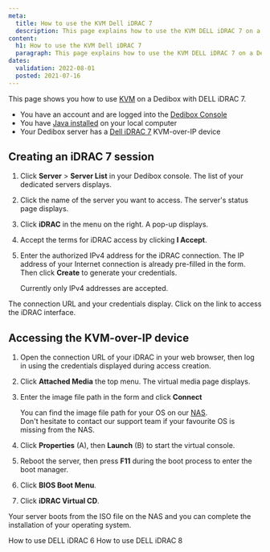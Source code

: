 ```yaml
---
meta:
  title: How to use the KVM Dell iDRAC 7
  description: This page explains how to use the KVM DELL iDRAC 7 on a Dedibox
content:
  h1: How to use the KVM Dell iDRAC 7
  paragraph: This page explains how to use the KVM DELL iDRAC 7 on a Dedibox
dates:
  validation: 2022-08-01
  posted: 2021-07-16
---
```


This page shows you how to use [KVM](/dedibox/kvm-over-ip/concepts/#kvm-over-ip) on a Dedibox with DELL iDRAC 7.

<Message type="requirement">

  - You have an account and are logged into the [Dedibox Console](https://console.online.net) 
  - You have [Java installed](https://www.java.com/en/download/help/download_options.html) on your local computer
  - Your Dedibox server has a [Dell iDRAC 7](https://www.dell.com/support/manuals/en-us/integrated-dell-remote-access-cntrllr-7-v1.50.50/idrac7ug1.50.50-v1/overview) KVM-over-IP device  

</Message>

## Creating an iDRAC 7 session

1. Click **Server** > **Server List** in your Dedibox console. The list of your dedicated servers displays.
2. Click the name of the server you want to access. The server's status page displays.
3. Click **iDRAC** in the menu on the right. A pop-up displays.

    <Lightbox src="scaleway_idrac.webp" alt="" />
4. Accept the terms for iDRAC access by clicking **I Accept**.
5. Enter the authorized IPv4 address for the iDRAC connection. The IP address of your Internet connection is already pre-filled in the form. Then click **Create** to generate your credentials.

    <Message type="note">

    Currently only IPv4 addresses are accepted.

    </Message>

The connection URL and your credentials display. Click on the link to access the iDRAC interface.

## Accessing the KVM-over-IP device 

1. Open the connection URL of your iDRAC in your web browser, then log in using the credentials displayed during access creation. 
2. Click **Attached Media** the top menu. The virtual media page displays.

    <Lightbox src="scaleway_idrac7_dashboard.webp" alt="" />
3. Enter the image file path in the form and click **Connect** 

    <Lightbox src="scaleway_idrac7_remote_share.webp" alt="" />

    <Message type="tip">

    You can find the image file path for your OS on our [NAS](http://virtualmedia.online.net). <br />
    Don't hesitate to contact our support team if your favourite OS is missing from the NAS.

    </Message>
4. Click **Properties** (A), then **Launch** (B) to start the virtual console.

    <Lightbox src="scaleway_idrac7_console.webp" width="" />
5. Reboot the server, then press **F11** during the boot process to enter the boot manager. 
6. Click **BIOS Boot Menu**.

    <Lightbox src="scaleway_idrac7_bios_boot.webp" width="" />
7. Click **iDRAC Virtual CD**.

    <Lightbox src="scaleway_idrac7_virtual_cd.webp" width="" />


Your server boots from the ISO file on the NAS and you can complete the installation of your operating system.

<Navigation title="See Also">
  <PreviousButton to="/dedibox/kvm-over-ip/how-to/dell-idrac6/">How to use DELL iDRAC 6</PreviousButton>
  <NextButton to="/dedibox/kvm-over-ip/how-to/dell-idrac8/">How to use DELL iDRAC 8</NextButton>
</Navigation>